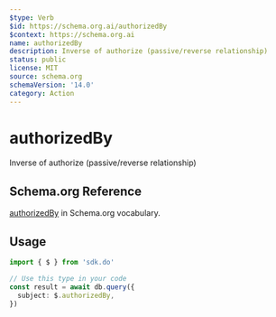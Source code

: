 ```yaml
---
$type: Verb
$id: https://schema.org.ai/authorizedBy
$context: https://schema.org.ai
name: authorizedBy
description: Inverse of authorize (passive/reverse relationship)
status: public
license: MIT
source: schema.org
schemaVersion: '14.0'
category: Action
---
```


# authorizedBy

Inverse of authorize (passive/reverse relationship)

## Schema.org Reference

[authorizedBy](https://schema.org/AuthorizeAction) in Schema.org vocabulary.

## Usage

```typescript
import { $ } from 'sdk.do'

// Use this type in your code
const result = await db.query({
  subject: $.authorizedBy,
})
```
